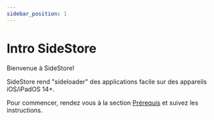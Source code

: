 ```yaml
---
sidebar_position: 1
---
```


# Intro SideStore


Bienvenue à SideStore!

SideStore rend "sideloader" des applications facile sur des appareils iOS/iPadOS 14+.

Pour commencer, rendez vous à la section [Prérequis](installation/prerequisites.mdx) et suivez les instructions.
